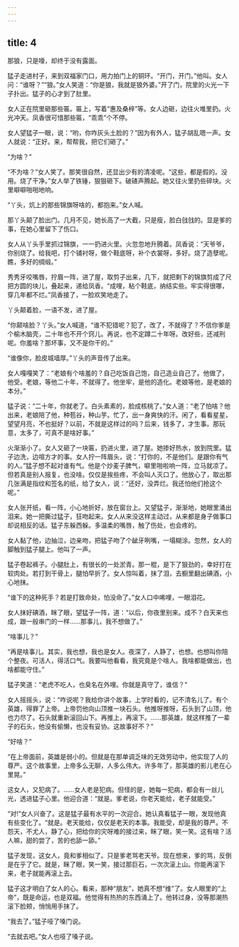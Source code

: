 ```yaml
---
---
---
```

title: 4
---



那狼，只是嚎，却终于没有露面。

猛子走进村子，来到双福家门口，用力拍门上的铜环。“开门，开门。”他叫。女人问：“谁呀？”“狼。”女人笑道：“你是狼，我就是狼外婆。”开了门，院里的火光一下子扑出。猛子的心才到了肚里。

女人正在院里砸那些匾。匾上，写着“惠及桑梓”等。女人边砸，边往火堆里扔。火光冲天。凤香很可惜那些匾，“乖乖”个不停。

女人望猛子一眼，说：“哟，你咋灰头土脸的？”因为有外人，猛子胡乱嗯一声。女人就说：“正好。来，帮帮我，把它们砸了。”

“为啥？”

“不为啥？”女人笑了。那笑很自然，还显出少有的清凌呢。“这些，都是假的。没用。烧了干净。”女人举了铁锤，狠狠砸下。破碴声腾起。她又往火里扔些碎块。火里噼噼啪啪地响。

“丫头，炕上的那些锦旗呀啥的，都抱来。”女人喊。

那丫头颠了脸出门。几月不见，她长高了一大截，只是瘦，脸白戗戗的。显是爹的事，在她心里留下了伤口。

女人从丫头手里抓过锦旗，一一扔进火里。火忽忽地升腾着。凤香说：“天爷爷，你别烧了。给我吧，打个铺衬呀，做个鞋底呀，补个衣裳呀，多好。烧了造孽呢。瞧，多好的绸缎。”

秀秀牙咬嘴唇，拧眉一阵，进了屋，取剪子出来，几下，就把剩下的锦旗剪成了尺把方圆的块儿，叠起来，递给凤香。“成哩，粘个鞋底，纳结实些。牢实得很哪，穿几年都不烂。”凤香接了，一脸欢笑地走了。

丫头颠着脸，一语不发，进了屋。

“你颠啥脸？丫头。”女人喊道，“谁不犯错呢？犯了，改了，不就得了？不信你爹是个榆木脑壳，二十年也不开个窍儿。再说，也不定蹲二十年呀。改好些，还减刑呢。你羞啥？那坏事，又不是你干的。”

“谁像你，脸皮城墙厚。”丫头的声音传了出来。

女人嘎嘎笑了：“老娘有个啥羞的？自己吃饭自己饱，自己造业自己了。他做了，他受。老娘，等他二十年，不就得了。他坐牢，是他的造化。老娘等他，是老娘的本分。”

猛子说：“二十年，你就老了。白头素素的，脸成核桃了。”女人道：“老了怕啥？他出来，老娘陪了他，种苞谷，种山芋。忙了，出一身爽快的汗。闲了，看看星星，望望月亮，不也挺好？以前，不就是这样过的吗？后来，钱多了，才生事。那玩意，太多了，可真不是啥好事。”

火渐渐小了。女人又砸了一块匾，扔进火里，进了屋。她掺好热水，放到院里。猛子边洗，边喧方才的事。女人拧一阵眉头，说：“打你的，不是他们。是跟你有气的人。”猛子想不起对谁有气。他是个炒麦子脾气，噼里啪啦响一阵，立马就凉了。但若真是别人报复，也没啥。仅仅是挨些疼，不会叫人灭口了。他放心了，取出那几张满是指纹和签名的纸，给了女人，说：“还好，没弄烂。我还怕他们抢这个呢。”

女人张开纸，看一阵，小心地折好，放在窗台上。又望猛子，渐渐地，她眼里涌出泪来。她一把撕过猛子，狂吻起来。女人从来没这样主动过，从来都是身子做事口却说相反的话。猛子东躲西躲。多温柔的嘴唇，触了伤处，也会疼的。

女人黏了他，边抽泣，边亲吻，把猛子吻了个龇牙咧嘴，一塌糊涂。忽然，女人的脚触到猛子腿上。他叫了一声。

猛子卷起裤子。小腿肚上，有很长的一处淤青。那一棍，是下了狠劲的，幸好打在软肉处。若打到干骨上，腿怕早折了。女人惊叫着，抹了泪，去橱里翻出碘酒，小心地抹。

“谁下的这种死手？若是打致命处，怕没命了。”女人口中唏哩，一眼泪花。

女人抹好碘酒，眯了眼，望猛子一阵，道：“以后，你夜里别来。成不？白天来也成，跟一般串门的一样……那事儿，我不想做了。”

“啥事儿？”

“再是啥事儿。其实，我也想，我也是女人。夜深了，人静了，也想。也想叫你陪个整夜。可活人，得活口气。我要叫他看看，我究竟是个啥人。我啥都能做出，也啥都能守住。”

猛子笑道：“老虎不吃人，也臭名在外哩。你就是真守了，谁信？”

女人摇摇头，说：“咋说呢？我给你讲个故事，上学时看的，记不清名儿了。有个英雄，得罪了上帝。上帝罚他向山顶推一块石头。他推呀推呀，石头到了山顶，他也力尽了。石头就重新滚回山下。再推上，再滚下。……那英雄，就这样推了一辈子的石头，他没有偷懒，也没有妥协。这故事好不？”

“好啥？”

“在上帝面前，英雄是弱小的。但就是在那单调乏味的无效劳动中，他实现了人的尊严。这个故事里，上帝多么无聊，人多么伟大。许多年了，那英雄的影儿老在心里晃。”

这女人，又犯病了。……女人老是犯病。但怪的是，她每一犯病，都会有一丝儿光，透进猛子心里。他迎合道：“就是。爹老说，你老天能给，老子就能受。”

“对!”女人兴奋了。这是猛子最有水平的一次迎合。她认真看猛子一眼，发现他真有些变化了。“就是。老天能给，仅仅是老天的本事。我能受，却是我的尊严。不怨天，不尤人，静了心，把给你的灾呀难的接过来，眯了眼，笑一笑。这有啥？活人嘛，甜的尝了，苦的也舔一舔。”

猛子发现，这女人，竟和爹相似了。只是爹老骂老天爷。现在想来，爹的骂，反倒是在乎了它。就是，眯了眼，笑一笑，接过那巨石，一次次滚上山。你能再滚下来，老子就能再滚上去。

猛子这才明白了女人的心。看来，那种“朋友”，她真不想“维”了。女人眼里的“上帝”，既是命运，也是双福。他觉得有热热的东西涌上了。他转过身，没等那潮热滚下脸颊，悄悄用手抹了。

“我去了。”猛子哑了嗓门说。

“去就去吧。”女人也哑了嗓子说。